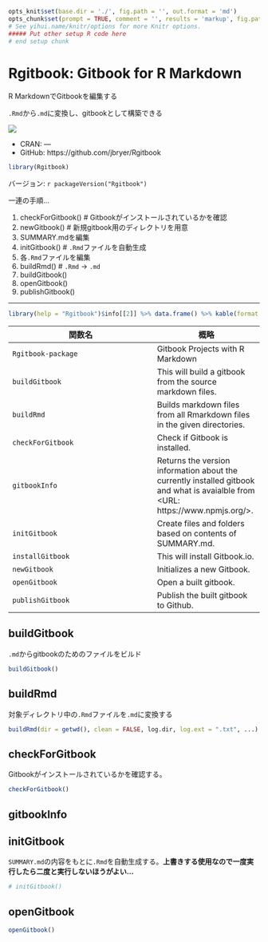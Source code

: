 ```r
opts_knit$set(base.dir = './', fig.path = '', out.format = 'md')
opts_chunk$set(prompt = TRUE, comment = '', results = 'markup', fig.path = '../Figure/')
# See yihui.name/knitr/options for more Knitr options.
##### Put other setup R code here
# end setup chunk
```
# Rgitbook: Gitbook for R Markdown

R MarkdownでGitbookを編集する

`.Rmd`から`.md`に変換し、gitbookとして構築できる

[![](http://www.r-pkg.org/badges/version/Rgitbook)](http://cran.rstudio.com/web/packages/Rgitbook/index.html)

* CRAN: ---
* GitHub: https://github.com/jbryer/Rgitbook

```r
library(Rgitbook)
```

バージョン: `r packageVersion("Rgitbook")`

一連の手順...

1. checkForGitbook() # Gitbookがインストールされているかを確認
2. newGitbook() # 新規gitbook用のディレクトリを用意
3. SUMMARY.mdを編集
3. initGitbook() # `.Rmd`ファイルを自動生成
4. 各`.Rmd`ファイルを編集
5. buildRmd() # `.Rmd` -> `.md`
6. buildGitbook()
7. openGitbook()
8. publishGitbook()

-----

```r
library(help = "Rgitbook")$info[[2]] %>% data.frame() %>% kable(format = "markdown")
```

| 関数名 | 概略 |
|--------|------|
| `Rgitbook-package` | Gitbook Projects with R Markdown |
| `buildGitbook` | This will build a gitbook from the source markdown files. |
| `buildRmd` | Builds markdown files from all Rmarkdown files in the given directories. |
| `checkForGitbook` | Check if Gitbook is installed. |
| `gitbookInfo` | Returns the version information about the currently installed gitbook and what is avaialble from <URL: https://www.npmjs.org/>. |
| `initGitbook` | Create files and folders based on contents of SUMMARY.md. |
| `installGitbook` | This will install Gitbook.io. |
| `newGitbook` | Initializes a new Gitbook. |
| `openGitbook` | Open a built gitbook. |
| `publishGitbook` | Publish the built gitbook to Github. |

## buildGitbook

`.md`からgitbookのためのファイルをビルド

```r
buildGitbook()
```

## buildRmd

対象ディレクトリ中の`.Rmd`ファイルを`.md`に変換する

```r
buildRmd(dir = getwd(), clean = FALSE, log.dir, log.ext = ".txt", ...)
```

## checkForGitbook

Gitbookがインストールされているかを確認する。

```r
checkForGitbook()
```

## gitbookInfo

## initGitbook

`SUMMARY.md`の内容をもとに`.Rmd`を自動生成する。**上書きする使用なので一度実行したら二度と実行しないほうがよい...**

```r
# initGitbook()
```

## openGitbook

```r
openGitbook()
```
